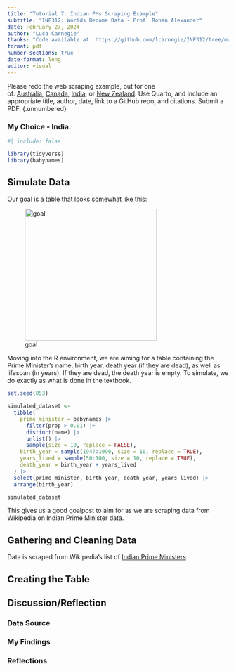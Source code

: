 ```yaml
---
title: "Tutorial 7: Indian PMs Scraping Example"
subtitle: "INF312: Worlds Become Data - Prof. Rohan Alexander"
date: February 27, 2024
author: "Luca Carnegie"
thanks: "Code available at: https://github.com/lcarnegie/INF312/tree/main/W7%20-%20Gather%20Data"
format: pdf
number-sections: true
date-format: long
editor: visual
---
```


Please redo the web scraping example, but for one of: [Australia](https://en.wikipedia.org/wiki/List_of_prime_ministers_of_Australia), [Canada](https://en.wikipedia.org/wiki/List_of_prime_ministers_of_Canada), [India](https://en.wikipedia.org/wiki/List_of_prime_ministers_of_India), or [New Zealand](https://en.wikipedia.org/wiki/List_of_prime_ministers_of_New_Zealand). Use Quarto, and include an appropriate title, author, date, link to a GitHub repo, and citations. Submit a PDF. {.unnumbered}
 
### My Choice - India. {.unnumbered}


```r
#| include: false

library(tidyverse)
library(babynames)

```



## Simulate Data {#sec-sim}

Our goal is a table that looks somewhat like this: 

![goal](goal.png){width=300}

Moving into the R environment, we are aiming for a table containing the Prime Minister's name, birth year, death year (if they are dead), as well as lifespan (in years). If they are dead, the death year is empty. To simulate, we do exactly as what is done in the textbook.


```r
set.seed(853)

simulated_dataset <-
  tibble(
    prime_minister = babynames |>
      filter(prop > 0.01) |>
      distinct(name) |>
      unlist() |>
      sample(size = 10, replace = FALSE),
    birth_year = sample(1947:1990, size = 10, replace = TRUE),
    years_lived = sample(50:100, size = 10, replace = TRUE),
    death_year = birth_year + years_lived
  ) |>
  select(prime_minister, birth_year, death_year, years_lived) |>
  arrange(birth_year)

simulated_dataset
```

This gives us a good goalpost to aim for as we are scraping data from Wikipedia on Indian Prime Minister data. 

## Gathering and Cleaning Data {#sec-cleaning}

Data is scraped from Wikipedia's list of [Indian Prime Ministers ](https://en.wikipedia.org/wiki/List_of_prime_ministers_of_India)

## Creating the Table {#sec-table}



## Discussion/Reflection {#sec-disc}

### Data Source {#subsec1-disc}

### My Findings {#subsec2-disc}

### Reflections {#subsec3-disc}